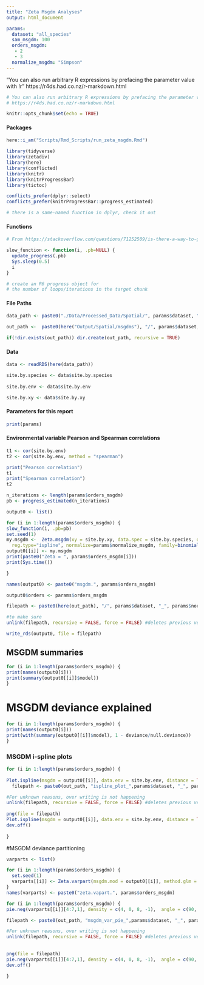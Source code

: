 ```yaml
---
title: "Zeta Msgdm Analyses"
output: html_document

params:
  dataset: "all_species"
  sam_msgdm: 100
  orders_msgdm: 
   - 2
   - 3
  normalize_msgdm: "Simpson"
---
```


"You can also run arbitrary R expressions by prefacing the parameter value with !r"
https://r4ds.had.co.nz/r-markdown.html

```r
# You can also run arbitrary R expressions by prefacing the parameter value with !r
# https://r4ds.had.co.nz/r-markdown.html

```


```r
knitr::opts_chunk$set(echo = TRUE)
```


#### Packages
```r
here::i_am("Scripts/Rmd_Scripts/run_zeta_msgdm.Rmd")

library(tidyverse)
library(zetadiv)
library(here)
library(conflicted)
library(knitr)
library(knitrProgressBar)
library(tictoc)

conflicts_prefer(dplyr::select)
conflicts_prefer(knitrProgressBar::progress_estimated)

# there is a same-named function in dplyr, check it out
```

#### Functions
```r
# From https://stackoverflow.com/questions/71252509/is-there-a-way-to-get-progress-information-whan-a-chunk-is-running-in-rmarkdown

slow_function <- function(i, .pb=NULL) {  
  update_progress(.pb)  
  Sys.sleep(0.5)  
  i  
}

# create an R6 progress object for
# the number of loops/iterations in the target chunk
```

#### File Paths
```r
data_path <- paste0("./Data/Processed_Data/Spatial/", params$dataset, ".rds")

out_path <-  paste0(here("Output/Spatial/msgdms"), "/", params$dataset, "_" , params$normalize_msgdm, "/")

if(!dir.exists(out_path)) dir.create(out_path, recursive = TRUE)
```

#### Data
```r
data <- readRDS(here(data_path))

site.by.species <- data$site.by.species
  
site.by.env <- data$site.by.env

site.by.xy <- data$site.by.xy
```

#### Parameters for this report
```r
print(params)
```



#### Environmental variable Pearson and Spearman correlations
```r
t1 <- cor(site.by.env)
t2 <- cor(site.by.env, method = "spearman")

print("Pearson correlation")
t1
print("Spearman correlation")
t2
```







```r

n_iterations <- length(params$orders_msgdm)
pb <- progress_estimated(n_iterations)

output0 <- list()

for (i in 1:length(params$orders_msgdm)) {
slow_function(i, .pb=pb)
set.seed(1)
my.msgdm <-  Zeta.msgdm(xy = site.by.xy, data.spec = site.by.species, data.env = site.by.env,  order = params$orders_msgdm[[i]], sam = params$sam_msgdm,
  reg.type="ispline", normalize=params$normalize_msgdm, family=binomial(link="log"),cons.inter = -1, glm.init = TRUE) 
output0[[i]] <- my.msgdm
print(paste0("Zeta = ", params$orders_msgdm[i]))
print(Sys.time())

}

names(output0) <- paste0("msgdm.", params$orders_msgdm)

output0$orders <- params$orders_msgdm

filepath <- paste0(here(out_path), "/", params$dataset, "_", params$normalize_msgdm, "_zeta_msgdms.rds")

#to make sure
unlink(filepath, recursive = FALSE, force = FALSE) #deletes previous version with the same name

write_rds(output0, file = filepath)

```

## MSGDM summaries
```r
for (i in 1:length(params$orders_msgdm)) {
print(names(output0[i]))
print(summary(output0[[i]]$model))
}
```

# MSGDM deviance explained
```r
for (i in 1:length(params$orders_msgdm)) {
print(names(output0[i]))
print(with(summary(output0[[i]]$model), 1 - deviance/null.deviance))
}
```

### MSGDM i-spline plots
```r

for (i in 1:length(params$orders_msgdm)) {
  
Plot.ispline(msgdm = output0[[i]], data.env = site.by.env, distance = TRUE,  legend = TRUE)
  filepath <- paste0(out_path, "ispline_plot_",params$dataset, "_", params$normalize_msgdm, "_zeta_order", params$orders_msgdm[i], ".png")

#For unknown reasons, over writing is not happening  
unlink(filepath, recursive = FALSE, force = FALSE) #deletes previous version with the same name
    
png(file = filepath)
Plot.ispline(msgdm = output0[[i]], data.env = site.by.env, distance = TRUE,  legend = TRUE)
dev.off()  
  
}

```

#MSGDM deviance partitioning
```r
varparts <- list()

for (i in 1:length(params$orders_msgdm)) {
  set.seed(1)
  varparts[[i]] <- Zeta.varpart(msgdm.mod = output0[[i]], method.glm = "glm.fit2", cons.inter = -1) 
}
names(varparts) <- paste0("zeta.vapart.", params$orders_msgdm)

for (i in 1:length(params$orders_msgdm)) {
pie.neg(varparts[[i]][4:7,1], density = c(4, 0, 8, -1),  angle = c(90, 0, 0, 0), labels =  c("distance","undistinguishable","environment","unexplained"), radius = 0.9, main = paste0("Zeta = ", params$orders_msgdm[i]))

filepath <- paste0(out_path, "msgdm_var_pie_",params$dataset, "_", params$normalize_msgdm, "_zeta_order", params$orders_msgdm[i], ".png")

#For unknown reasons, over writing is not happening  
unlink(filepath, recursive = FALSE, force = FALSE) #deletes previous version with the same name  
  
    
png(file = filepath)
pie.neg(varparts[[i]][4:7,1], density = c(4, 0, 8, -1),  angle = c(90, 0, 0, 0), labels =  c("distance","undistinguishable","environment","unexplained"), radius = 0.9, main = paste0("Zeta = ", params$orders_msgdm[i]))
dev.off()  
    
}
```



